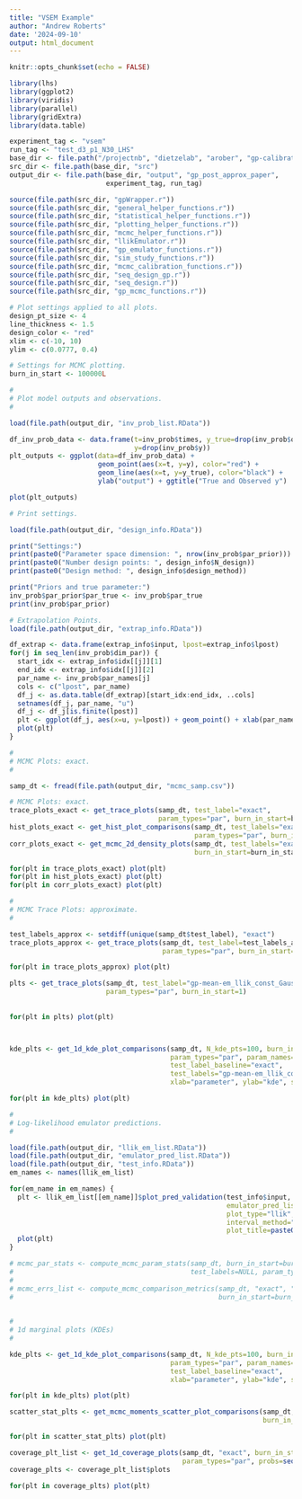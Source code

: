 ```yaml
---
title: "VSEM Example"
author: "Andrew Roberts"
date: '2024-09-10'
output: html_document
---
```

```r
knitr::opts_chunk$set(echo = FALSE)

library(lhs)
library(ggplot2)
library(viridis)
library(parallel)
library(gridExtra)
library(data.table)

experiment_tag <- "vsem"
run_tag <- "test_d3_p1_N30_LHS"
base_dir <- file.path("/projectnb", "dietzelab", "arober", "gp-calibration")
src_dir <- file.path(base_dir, "src")
output_dir <- file.path(base_dir, "output", "gp_post_approx_paper", 
                        experiment_tag, run_tag)

source(file.path(src_dir, "gpWrapper.r"))
source(file.path(src_dir, "general_helper_functions.r"))
source(file.path(src_dir, "statistical_helper_functions.r"))
source(file.path(src_dir, "plotting_helper_functions.r"))
source(file.path(src_dir, "mcmc_helper_functions.r"))
source(file.path(src_dir, "llikEmulator.r"))
source(file.path(src_dir, "gp_emulator_functions.r"))
source(file.path(src_dir, "sim_study_functions.r"))
source(file.path(src_dir, "mcmc_calibration_functions.r"))
source(file.path(src_dir, "seq_design_gp.r"))
source(file.path(src_dir, "seq_design.r"))
source(file.path(src_dir, "gp_mcmc_functions.r"))

# Plot settings applied to all plots. 
design_pt_size <- 4
line_thickness <- 1.5
design_color <- "red"
xlim <- c(-10, 10)
ylim <- c(0.0777, 0.4)

# Settings for MCMC plotting. 
burn_in_start <- 100000L
```

```r

#
# Plot model outputs and observations.  
#

load(file.path(output_dir, "inv_prob_list.RData"))

df_inv_prob_data <- data.frame(t=inv_prob$times, y_true=drop(inv_prob$output_true), 
                               y=drop(inv_prob$y))
plt_outputs <- ggplot(data=df_inv_prob_data) +
                      geom_point(aes(x=t, y=y), color="red") + 
                      geom_line(aes(x=t, y=y_true), color="black") + 
                      ylab("output") + ggtitle("True and Observed y")

plot(plt_outputs)
```

```r
# Print settings. 

load(file.path(output_dir, "design_info.RData"))

print("Settings:")
print(paste0("Parameter space dimension: ", nrow(inv_prob$par_prior)))
print(paste0("Number design points: ", design_info$N_design))
print(paste0("Design method: ", design_info$design_method))

print("Priors and true parameter:")
inv_prob$par_prior$par_true <- inv_prob$par_true
print(inv_prob$par_prior)
```

```r
# Extrapolation Points. 
load(file.path(output_dir, "extrap_info.RData"))

df_extrap <- data.frame(extrap_info$input, lpost=extrap_info$lpost)
for(j in seq_len(inv_prob$dim_par)) {
  start_idx <- extrap_info$idx[[j]][1]
  end_idx <- extrap_info$idx[[j]][2]
  par_name <- inv_prob$par_names[j]
  cols <- c("lpost", par_name)
  df_j <- as.data.table(df_extrap)[start_idx:end_idx, ..cols]
  setnames(df_j, par_name, "u")
  df_j <- df_j[is.finite(lpost)]
  plt <- ggplot(df_j, aes(x=u, y=lpost)) + geom_point() + xlab(par_name)
  plot(plt)
}
```


```r
#
# MCMC Plots: exact.  
#

samp_dt <- fread(file.path(output_dir, "mcmc_samp.csv"))

# MCMC Plots: exact. 
trace_plots_exact <- get_trace_plots(samp_dt, test_label="exact", 
                                     param_types="par", burn_in_start=burn_in_start)
hist_plots_exact <- get_hist_plot_comparisons(samp_dt, test_labels="exact", 
                                              param_types="par", burn_in_start=burn_in_start)
corr_plots_exact <- get_mcmc_2d_density_plots(samp_dt, test_labels="exact", 
                                              burn_in_start=burn_in_start)$exact

for(plt in trace_plots_exact) plot(plt) 
for(plt in hist_plots_exact) plot(plt)
for(plt in corr_plots_exact) plot(plt)

```

```r
#
# MCMC Trace Plots: approximate. 
#

test_labels_approx <- setdiff(unique(samp_dt$test_label), "exact")
trace_plots_approx <- get_trace_plots(samp_dt, test_label=test_labels_approx,
                                      param_types="par", burn_in_start=burn_in_start)

for(plt in trace_plots_approx) plot(plt) 
```

```r
plts <- get_trace_plots(samp_dt, test_label="gp-mean-em_llik_const_GaussQuad",
                        param_types="par", burn_in_start=1)
  
  
for(plt in plts) plot(plt) 



kde_plts <- get_1d_kde_plot_comparisons(samp_dt, N_kde_pts=100, burn_in_start=burn_in_start, 
                                        param_types="par", param_names=NULL,
                                        test_label_baseline="exact",
                                        test_labels="gp-mean-em_llik_const_GaussQuad",
                                        xlab="parameter", ylab="kde", save_dir=NULL) 

for(plt in kde_plts) plot(plt)
```


```r
#
# Log-likelihood emulator predictions. 
#

load(file.path(output_dir, "llik_em_list.RData"))
load(file.path(output_dir, "emulator_pred_list.RData"))
load(file.path(output_dir, "test_info.RData"))
em_names <- names(llik_em_list)

for(em_name in em_names) {
  plt <- llik_em_list[[em_name]]$plot_pred_validation(test_info$input, true_llik=test_info$llik, 
                                                      emulator_pred_list=emulator_pred_list[[em_name]], 
                                                      plot_type="llik", include_interval=TRUE, 
                                                      interval_method="pm_std_dev", N_std_dev=1.64, 
                                                      plot_title=paste0("llik predictions: ", em_name))
  plot(plt)
}
```


```r
# mcmc_par_stats <- compute_mcmc_param_stats(samp_dt, burn_in_start=burn_in_start, 
#                                            test_labels=NULL, param_types="par")
#                          
# mcmc_errs_list <- compute_mcmc_comparison_metrics(samp_dt, "exact", "marg-fwd", c("mean", "cov"), 
#                                                   burn_in_start=burn_in_start, param_types="par")
                                                  

```


```r
#
# 1d marginal plots (KDEs)
#

kde_plts <- get_1d_kde_plot_comparisons(samp_dt, N_kde_pts=100, burn_in_start=burn_in_start, 
                                        param_types="par", param_names=NULL,
                                        test_label_baseline="exact",
                                        xlab="parameter", ylab="kde", save_dir=NULL) 

for(plt in kde_plts) plot(plt)
```

```r
scatter_stat_plts <- get_mcmc_moments_scatter_plot_comparisons(samp_dt, test_label_baseline="exact",
                                                               burn_in_start=burn_in_start, param_types="par")

for(plt in scatter_stat_plts) plot(plt)
```

```r
coverage_plt_list <- get_1d_coverage_plots(samp_dt, "exact", burn_in_start=burn_in_start,
                                           param_types="par", probs=seq(.5, .99, .05))
coverage_plts <- coverage_plt_list$plots

for(plt in coverage_plts) plot(plt)
```









